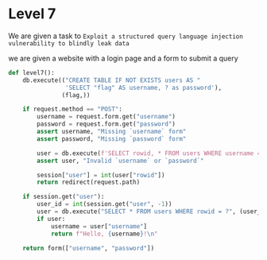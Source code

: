 # Level 7

We are given a task to `Exploit a structured query language injection vulnerability to blindly leak data`

we are given a website with a login page and a form to submit a query

```python 
def level7():
    db.execute(("CREATE TABLE IF NOT EXISTS users AS "
                'SELECT "flag" AS username, ? as password'),
               (flag,))

    if request.method == "POST":
        username = request.form.get("username")
        password = request.form.get("password")
        assert username, "Missing `username` form"
        assert password, "Missing `password` form"

        user = db.execute(f'SELECT rowid, * FROM users WHERE username = "{username}" AND password = "{password}"').fetchone()
        assert user, "Invalid `username` or `password`"

        session["user"] = int(user["rowid"])
        return redirect(request.path)

    if session.get("user"):
        user_id = int(session.get("user", -1))
        user = db.execute("SELECT * FROM users WHERE rowid = ?", (user_id,)).fetchone()
        if user:
            username = user["username"]
            return f"Hello, {username}!\n"

    return form(["username", "password"])
```